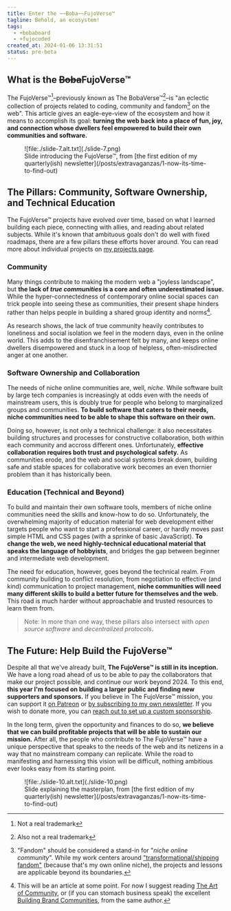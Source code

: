 ```yaml
---
title: Enter the ~~Boba~~FujoVerse™
tagline: Behold, an ecosystem!
tags:
  - +bobaboard
  - +fujocoded
created_at: 2024-01-06 13:31:51
status: pre-beta
---
```


## What is the ~~Boba~~FujoVerse™

The FujoVerse™[^1]–previously known as The BobaVerse™[^2]–is "an eclectic collection of
projects related to coding, community and fandom[^3] on the web". This article gives an
eagle-eye-view of the ecosystem and how it means to accomplish its goal: **turning the
web back into a place of fun, joy, and connection whose dwellers feel empowered to build
their own communities and software.**

<figure>
  ![file:./slide-7.alt.txt](./slide-7.png)
  <figcaption>
    Slide introducing the FujoVerse™, from [the first edition of my
    quarterly(ish) newsletter](/posts/extravaganzas/1-now-its-time-to-find-out)
  </figcaption>
</figure>

## The Pillars: Community, Software Ownership, and Technical Education

The FujoVerse™ projects have evolved over time, based on what I learned building
each piece, connecting with allies, and reading about related subjects. While
it's known that ambituous goals don't do well with fixed roadmaps, there are a
few pillars these efforts hover around. You can read more about individual
projects on [my projects page](/projects).

### Community

Many things contribute to making the modern web a "joyless landscape", but **the
lack of _true communities_ is a core and often underestimated issue.** While the
hyper-connectedness of contemporary online social spaces can trick people into
seeing these as communities, their present shape hinders rather than helps
people in building a shared group identity and norms[^4].

As research shows, the lack of true community heavily contributes to loneliness
and social isolation we feel in the modern days, even in the online world. This
adds to the disenfranchisement felt by many, and keeps online dwellers
disempowered and stuck in a loop of helpless, often-misdirected anger at one
another.

### Software Ownership and Collaboration

The needs of niche online communities are, well, _niche_. While software built
by large tech companies is increasingly at odds even with the needs of
mainstream users, this is doubly true for people who belong to marginalized
groups and communities. **To build software that caters to their needs, niche
communities need to be able to shape this software on their own.**

Doing so, however, is not only a technical challenge: it also necessitates
building structures and processes for constructive collaboration, both within
each community and accross different ones. Unfortunately, **effective
collaboration requires both trust and psychological safety.** As communities
erode, and the web and social systems break down, building safe and stable
spaces for collaborative work becomes an even thornier problem than it has
historically been.

### Education (Technical and Beyond)

To build and maintain their own software tools, members of niche online
communities need the skills and know-how to do so. Unfortunately, the
overwhelming majority of education material for web development either targets
people who want to start a professional career, or hardly moves past simple HTML
and CSS pages (with a sprinke of basic JavaScript). **To change the web, we need
highly-technical educational material that speaks the language of hobbyists**, and
bridges the gap between beginner and intermediate web development.

The need for education, however, goes beyond the technical realm. From community
building to conflict resolution, from negotiation to effective (and kind)
communication to project management, **niche communities will need many
different skills to build a better future for themselves and the web.** This
road is much harder without approachable and trusted resources to learn them
from.

> Note: In more than one way, these pillars also intersect with _open source software_
> and _decentralized protocols_.

## The Future: Help Build the FujoVerse™

Despite all that we've already built, **The FujoVerse™ is still in its
inception.** We have a long road ahead of us to be able to pay the collaborators
that make our project possible, and continue our work beyond 2024. To this end,
**this year I'm focused on building a larger public and finding new supporters
and sponsors.** If you believe in The FujoVerse™ mission, you can support it
[on Patreon](https://www.patreon.com/essentialrandomness) or [by subscribing to
my own newsletter](https://www.essentialrandomness.com/support-me#donate). If
you wish to donate more, you can [reach out to set up a custom
sponsorship](mailto:essential.randomn3ss@gmail.com).

In the long term, given the opportunity and finances to do so, **we believe that we
can build profitable projects that will be able to sustain our mission.** After
all, the people who contribute to The FujoVerse™ have a unique perspective that
speaks to the needs of the web and its netizens in a way that no mainstream
company can replicate. While the road to manifesting and harnessing this vision
will be difficult, nothing ambitious ever looks easy from its starting point.

<figure>
  ![file:./slide-10.alt.txt](./slide-10.png)
  <figcaption>
    Slide explaining the masterplan, from [the first edition of my
    quarterly(ish) newsletter](/posts/extravaganzas/1-now-its-time-to-find-out)
  </figcaption>
</figure>

[^1]: Not a real trademark
[^2]: Also not a real trademark
[^3]:
    "Fandom" should be considered a stand-in for "_niche online community_". While
    my work centers around ["transformational/shipping fandom"](https://fanlore.org/wiki/Transformational_Fandom)
    (because that's my own online niche), the projects and lessons are applicable beyond its
    boundaries.

[^4]:
    This will be an article at some point. For now I suggest reading [The Art of Community](https://bookshop.org/p/books/the-art-of-community-seven-principles-for-belonging-charles-vogl/12472751),
    or (if you can stomach business speak) the excellent [Building Brand Communities](https://bookshop.org/p/books/building-brand-communities-how-organizations-succeed-by-creating-belonging-carrie-melissa-jones/11208654),
    from the same author.
